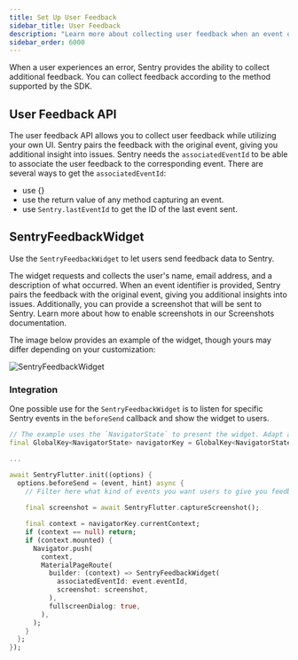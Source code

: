 ```yaml
---
title: Set Up User Feedback
sidebar_title: User Feedback
description: "Learn more about collecting user feedback when an event occurs. Sentry pairs the feedback with the original event, giving you additional insight into issues."
sidebar_order: 6000
---
```


When a user experiences an error, Sentry provides the ability to collect additional feedback. You can collect feedback according to the method supported by the SDK.

## User Feedback API

The user feedback API allows you to collect user feedback while utilizing your own UI. Sentry pairs the feedback with the original event, giving you additional insight into issues. Sentry needs the `associatedEventId` to be able to associate the user feedback to the corresponding event. There are several ways to get the `associatedEventId`:

- use {<PlatformLink to="/configuration/options/#before-send"><PlatformIdentifier name="before-send" /></PlatformLink>}
- use the return value of any method capturing an event.
- use `Sentry.lastEventId` to get the ID of the last event sent.

<PlatformContent includePath="user-feedback/sdk-api-example/" />

## SentryFeedbackWidget

Use the `SentryFeedbackWidget` to let users send feedback data to Sentry.

The widget requests and collects the user's name, email address, and a description of what occurred. When an event identifier is provided, Sentry pairs the feedback with the original event, giving you additional insights into issues. Additionally, you can provide a screenshot that will be sent to Sentry. Learn more about how to enable screenshots in our <PlatformLink to="/enriching-events/screenshots/">Screenshots documentation</PlatformLink>.

The image below provides an example of the widget, though yours may differ depending on your customization:

![SentryFeedbackWidget](./img/flutter_sentry_feedback_widget.png)

### Integration

One possible use for the `SentryFeedbackWidget` is to listen for specific Sentry events in the `beforeSend` callback and show the widget to users.

```dart
// The example uses the `NavigatorState` to present the widget. Adapt as needed to your navigation stack.
final GlobalKey<NavigatorState> navigatorKey = GlobalKey<NavigatorState>();

...

await SentryFlutter.init((options) {
  options.beforeSend = (event, hint) async {
    // Filter here what kind of events you want users to give you feedback.
    
    final screenshot = await SentryFlutter.captureScreenshot();

    final context = navigatorKey.currentContext;
    if (context == null) return;
    if (context.mounted) {
      Navigator.push(
        context,
        MaterialPageRoute(
          builder: (context) => SentryFeedbackWidget(
            associatedEventId: event.eventId,
            screenshot: screenshot,
          ),
          fullscreenDialog: true,
        ),
      );
    }
  };
});
```
